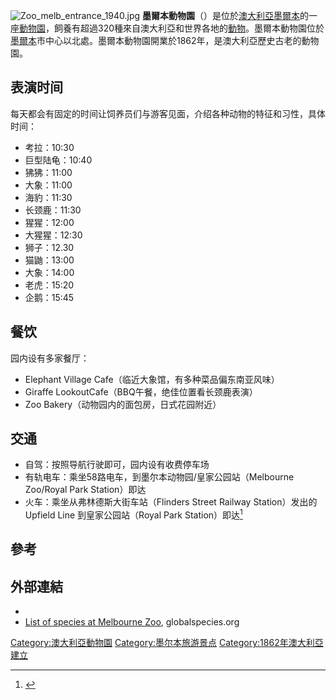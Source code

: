 {{noteTA
|G1=地名
}}
{{Infobox zoo
|zoo_name= 皇家墨爾本動物園
|logo=
|logo_width=
|image=Melbourne_Zoo_aerial_panorama.jpg|
|image_caption=動物園園區|
|image_width=350px
|date_opened=1862年10月6日<ref name="zoo_history"/>
|date_closed=
|location=[[澳大利亞|澳大利亞]][[墨爾本|墨爾本]]{{le|帕克維爾 (維多利亞州)|Parkville, Victoria}}
|area= {{Convert|55|acre|abbr=on}}
|coordinates={{Coord|display=it|-37.784762|144.952095|type:landmark_region:AU}}
|num_animals= 5,120
|num_species= 320<ref name="zoo_about"/>
|members= {{le|動物園和水族館協會|Zoo and Aquarium Association|ZAA}}<ref name="zaa_list"/>、[[世界動物園暨水族館協會|WAZA]]<ref name="waza_list"/>
|exhibits= 大象、獅子、老虎、猩猩、大猩猩
|website= {{URL|www.zoo.org.au/Melbourne}}
}}
[[File:Zoo_melb_entrance_1940.jpg|thumb]]
'''墨爾本動物園'''（{{lang-en|Royal Melbourne Zoological Gardens}}）是位於[[澳大利亞|澳大利亞]][[墨爾本|墨爾本]]的一座[[動物園|動物園]]，飼養有超過320種來自澳大利亞和世界各地的[[動物|動物]]。墨爾本動物園位於[[墨爾本|墨爾本]]市中心以北{{Convert|4|km|mi}}處。墨爾本動物園開業於1862年，是澳大利亞歷史古老的動物園。

==表演时间==
每天都会有固定的时间让饲养员们与游客见面，介绍各种动物的特征和习性，具体时间：
* 考拉：10:30
* 巨型陆龟：10:40
* 狒狒：11:00
* 大象：11:00
* 海豹：11:30
* 长颈鹿：11:30
* 猩猩：12:00
* 大猩猩：12:30
* 狮子：12.30
* 猫鼬：13:00
* 大象：14:00
* 老虎：15:20
* 企鹅：15:45

==餐饮==
园内设有多家餐厅：
* Elephant Village Cafe（临近大象馆，有多种菜品偏东南亚风味）
* Giraffe LookoutCafe（BBQ午餐，绝佳位置看长颈鹿表演）
* Zoo Bakery（动物园内的面包房，日式花园附近）

==交通==
* 自驾：按照导航行驶即可，园内设有收费停车场
* 有轨电车：乘坐58路电车，到墨尔本动物园/皇家公园站（Melbourne Zoo/Royal Park Station）即达
* 火车：乘坐从弗林德斯大街车站（Flinders Street Railway Station）发出的 Upfield Line 到皇家公园站（Royal Park Station）即达<ref>{{cite web |title=墨尔本动物园 Melbourne Zoo |url=https://australia51.com/place/6B45DDA8-A7C9-E5DD-1099-05759854A4F2/ |website=澳洲无忧网 |access-date=2020-10-02 |archive-date=2020-09-14 |archive-url=https://web.archive.org/web/20200914045127/https://australia51.com/place/6B45DDA8-A7C9-E5DD-1099-05759854A4F2/ |dead-url=no }}</ref>

==參考==
{{Reflist |refs=
<ref name="zoo_about">
{{Cite web
 |url         = http://www.zoo.org.au/Melbourne/About_Melbourne_Zoo
 |title       = About Melbourne Zoo
 |work        = zoo.org.au
 |publisher   = Zoos Victoria
 |accessdate  = 27 August 2010
 |archiveurl  = https://web.archive.org/web/20100702084809/http://www.zoo.org.au/Melbourne/About_Melbourne_Zoo
 |archivedate = 2 July 2010
}}
</ref>

<ref name="zoo_history">
{{Cite web
 |url         = http://www.zoo.org.au/Melbourne/History_of_the_Zoo
 |title       = History of the Zoo
 |work        = zoo.org.au
 |publisher   = Zoos Victoria
 |accessdate  = 27 August 2010
 |archiveurl  = https://web.archive.org/web/20100819110538/http://www.zoo.org.au/Melbourne/History_of_the_Zoo
 |archivedate = 19 August 2010
}}
</ref>

<ref name="zaa_list">
{{ZooOrg|zaa|zoos|accessdate=29 January 2011}}
</ref>

<ref name="waza_list">
{{ZooOrg|waza|zoos|accessdate=29 January 2011}}
</ref>

}}

==外部連結==
{{commonscat|Melbourne Zoo}}
*{{Official website|http://www.zoo.org.au}}
*[https://web.archive.org/web/20160305051452/http://www.globalspecies.org/zooinsts/display/13859 List of species at Melbourne Zoo], globalspecies.org

[[Category:澳大利亞動物園|Category:澳大利亞動物園]]
[[Category:墨尔本旅游景点|Category:墨尔本旅游景点]]
[[Category:1862年澳大利亞建立|Category:1862年澳大利亞建立]]